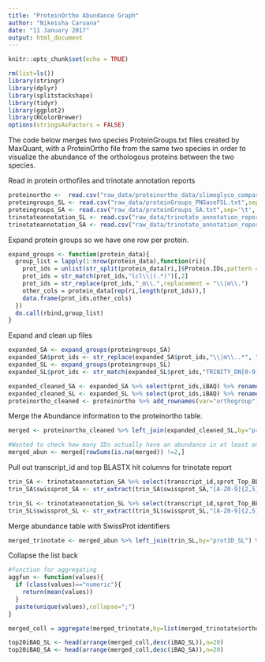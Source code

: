 ```yaml
---
title: "ProteinOrtho Abundance Graph"
author: "Nikeisha Caruana"
date: "11 January 2017"
output: html_document
---
```


```r
knitr::opts_chunk$set(echo = TRUE)
```

```r
rm(list=ls())
library(stringr)
library(dplyr)
library(splitstackshape)
library(tidyr)
library(ggplot2)
library(RColorBrewer)
options(stringsAsFactors = FALSE)
```


The code below merges two species ProteinGroups.txt files created by MaxQuant, with a ProteinOrtho file from the same two species in order to visualize the abundance of the orthologous proteins between the two species.  

Read in protein orthofiles and trinotate annotation reports

```r
proteinortho <-  read.csv("raw_data/proteinortho_data/slimeglyco_comparison.proteinortho", sep='\t', header = TRUE)
proteingroups_SL <- read.csv("raw_data/proteinGroups_PNGaseFSL.txt",sep='\t', header = TRUE)
proteingroups_SA <- read.csv("raw_data/proteinGroups_SA.txt",sep='\t', header = TRUE)
trinotateannotation_SL <- read.csv("raw_data/trinotate_annotation_report_SL.txt",sep='\t', header = TRUE)
trinotateannotation_SA <- read.csv("raw_data/trinotate_annotation_report_SA.txt",sep='\t', header = TRUE)
```

Expand protein groups so we have one row per protein.
```r
expand_groups <- function(protein_data){
  group_list = lapply(1:nrow(protein_data),function(ri){
    prot_ids = unlist(str_split(protein_data[ri,]$Protein.IDs,pattern = ";"))
    prot_ids = str_match(prot_ids,"lcl\\|(.*)")[,2]
    prot_ids = str_replace(prot_ids,"_m\\.",replacement = "\\|m\\.")
    other_cols = protein_data[rep(ri,length(prot_ids)),]
    data.frame(prot_ids,other_cols)
  })
  do.call(rbind,group_list)
}

```

Expand and clean up files

```r

expanded_SA <- expand_groups(proteingroups_SA)
expanded_SA$prot_ids <- str_replace(expanded_SA$prot_ids,"\\|m\\..*", "")
expanded_SL <- expand_groups(proteingroups_SL)
expanded_SL$prot_ids <- str_match(expanded_SL$prot_ids,"TRINITY_DN[0-9]*_c[0-9]_g[0-9]_i[0-9]")

expanded_cleaned_SA <- expanded_SA %>% select(prot_ids,iBAQ) %>% rename(protID_SA = prot_ids) %>% rename(iBAQ_SA=iBAQ) %>% na.omit()
expanded_cleaned_SL <- expanded_SL %>% select(prot_ids,iBAQ) %>% rename(protID_SL = prot_ids) %>% rename(iBAQ_SL=iBAQ) %>% na.omit()
proteinortho_cleaned <- proteinortho %>% add_rownames(var="orthogroup") %>% rename(protID_SL = TrinitySepio.fasta) %>% rename(protID_SA = TrinitySepia.fasta) %>% cSplit("protID_SA", ",", "long",type.convert=FALSE) %>% cSplit("protID_SL", ",", "long",type.convert=FALSE) %>% as.data.frame()

```

Merge the Abundance information to the proteinortho table.
```r

merged <- proteinortho_cleaned %>% left_join(expanded_cleaned_SL,by="protID_SL") %>% left_join(expanded_cleaned_SA,by="protID_SA")

#Wanted to check how many IDs actually have an abundance in at least one species.
merged_abun <- merged[rowSums(is.na(merged)) !=2,]
```

Pull out transcript_id and top BLASTX hit columns for trinotate report

```r
trin_SA <- trinotateannotation_SA %>% select(transcript_id,sprot_Top_BLASTX_hit) %>% rename(protID_SA = transcript_id) %>% rename(swissprot_SA=sprot_Top_BLASTX_hit) %>% na.omit()  
trin_SA$swissprot_SA <- str_extract(trin_SA$swissprot_SA,"[A-Z0-9]{2,5}_[A-Z0-9]{3,5}")

trin_SL <- trinotateannotation_SL %>% select(transcript_id,sprot_Top_BLASTX_hit) %>% rename(protID_SL = transcript_id) %>% rename(swissprot_SL=sprot_Top_BLASTX_hit) %>% na.omit() 
trin_SL$swissprot_SL <- str_extract(trin_SL$swissprot_SL,"[A-Z0-9]{2,5}_[A-Z0-9]{3,5}")

```
Merge abundance table with SwissProt identifiers
```r
merged_trinotate <- merged_abun %>% left_join(trin_SL,by="protID_SL") %>% left_join(trin_SA,by="protID_SA")

```
Collapse the list back
```r
#function for aggregating
aggfun <- function(values){
  if (class(values)=="numeric"){
    return(mean(values))
  }
  paste(unique(values),collapse=";")
}

```

```r

merged_coll = aggregate(merged_trinotate,by=list(merged_trinotate$orthogroup),aggfun)

```


```r

top20iBAQ_SL <- head(arrange(merged_coll,desc(iBAQ_SL)),n=20)
top20iBAQ_SA <- head(arrange(merged_coll,desc(iBAQ_SA)),n=20) 

```






